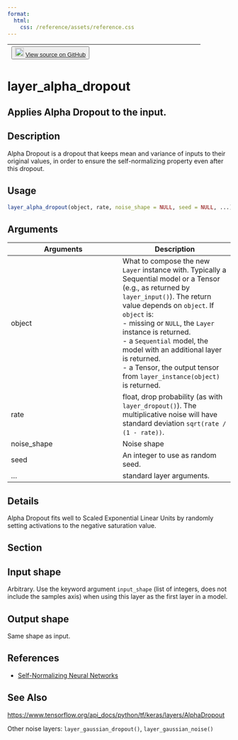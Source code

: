 ```yaml
---
format:
  html:
    css: /reference/assets/reference.css
---
```


| <button class="button"> ![](/reference/assets/GitHub-Mark-32px.png){width="20"} [View source on GitHub](https://github.com/rstudio/keras//blob/main/R/layers-noise.R#L107) </button> |
|:------------------------------:|:--------------------------------------:|

# layer_alpha_dropout

## Applies Alpha Dropout to the input.

## Description
Alpha Dropout is a dropout that keeps mean and variance of inputs to their original values, in order to ensure the self-normalizing property even after this dropout. 


## Usage
```r
layer_alpha_dropout(object, rate, noise_shape = NULL, seed = NULL, ...) 
```

## Arguments
|Arguments|Description|
|---|---|
| object | What to compose the new `Layer` instance with. Typically a Sequential model or a Tensor (e.g., as returned by `layer_input()`). The return value depends on `object`. If `object` is: <br>- missing or `NULL`, the `Layer` instance is returned. <br>- a `Sequential` model, the model with an additional layer is returned. <br>- a Tensor, the output tensor from `layer_instance(object)` is returned.  |
| rate | float, drop probability (as with `layer_dropout()`). The multiplicative noise will have standard deviation `sqrt(rate / (1 - rate))`. |
| noise_shape | Noise shape |
| seed | An integer to use as random seed. |
| ... | standard layer arguments. |

## Details
Alpha Dropout fits well to Scaled Exponential Linear Units by randomly setting activations to the negative saturation value. 

## Section

## Input shape

 Arbitrary. Use the keyword argument `input_shape` (list of integers, does not include the samples axis) when using this layer as the first layer in a model. 

## Output shape

 Same shape as input. 

## References

- [Self-Normalizing Neural Networks](https://arxiv.org/abs/1706.02515)




## See Also

[https://www.tensorflow.org/api_docs/python/tf/keras/layers/AlphaDropout](https://www.tensorflow.org/api_docs/python/tf/keras/layers/AlphaDropout)

Other noise layers:  `layer_gaussian_dropout()`, `layer_gaussian_noise()`

